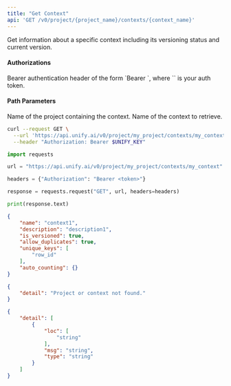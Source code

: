 ```yaml
---
title: "Get Context"
api: 'GET /v0/project/{project_name}/contexts/{context_name}'
---
```

Get information about a specific context including its versioning status and current version.

#### Authorizations

<ParamField header="Authorization" type="string" required="true">
  Bearer authentication header of the form `Bearer <token>`, where `<token>` is your auth token.
</ParamField>

#### Path Parameters

<ParamField query="project_name" type="string" required="true">
Name of the project containing the context.
</ParamField>

<ParamField query="context_name" type="string" required="true">
Name of the context to retrieve.
</ParamField>

<RequestExample>

```bash cURL
curl --request GET \
  --url 'https://api.unify.ai/v0/project/my_project/contexts/my_context' \
  --header "Authorization: Bearer $UNIFY_KEY"
```

```python Python
import requests

url = "https://api.unify.ai/v0/project/my_project/contexts/my_context"

headers = {"Authorization": "Bearer <token>"}

response = requests.request("GET", url, headers=headers)

print(response.text)
```

</RequestExample>
<ResponseExample>

```json 200
{
    "name": "context1",
    "description": "description1",
    "is_versioned": true,
    "allow_duplicates": true,
    "unique_keys": [
        "row_id"
    ],
    "auto_counting": {}
}
```

```json 404
{
    "detail": "Project or context not found."
}
```

```json 422
{
    "detail": [
        {
            "loc": [
                "string"
            ],
            "msg": "string",
            "type": "string"
        }
    ]
}
```

</ResponseExample>

